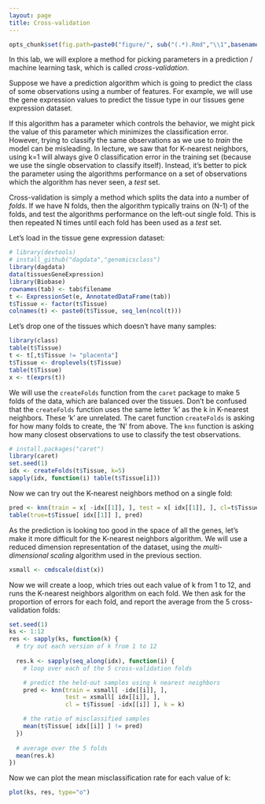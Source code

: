 ```yaml
---
layout: page
title: Cross-validation
---
```


```r
opts_chunk$set(fig.path=paste0("figure/", sub("(.*).Rmd","\\1",basename(knitr:::knit_concord$get('infile'))), "-"))
```

In this lab, we will explore a method for picking parameters in a
prediction / machine learning task, which is called
*cross-validation*.

Suppose we have a prediction algorithm which is going to predict the
class of some observations using a number of features. For example, we
will use the gene expression values to predict the tissue type in our
tissues gene expression dataset.

If this algorithm has a parameter which controls the behavior, we
might pick the value of this parameter which minimizes the
classification error. However, trying to classify the same
observations as we use to *train* the model can be misleading.
In lecture, we saw that for K-nearest neighbors, using k=1 will always
give 0 classification error in the training set (because we use the
single observation to classify itself). Instead, it's better to pick
the parameter using the algorithms performance on a set of
observations which the algorithm has never seen, a *test* set.

Cross-validation is simply a method which splits the data into a
number of *folds*. If we have N folds, then the algorithm typically
trains on (N-1) of the folds, and test the algorithms performance on
the left-out single fold. This is then repeated N times until each
fold has been used as a *test* set.

Let's load in the tissue gene expression dataset:

```r
# library(devtools)
# install_github("dagdata","genomicsclass")
library(dagdata)
data(tissuesGeneExpression)
library(Biobase)
rownames(tab) <- tab$filename
t <- ExpressionSet(e, AnnotatedDataFrame(tab))
t$Tissue <- factor(t$Tissue)
colnames(t) <- paste0(t$Tissue, seq_len(ncol(t)))
```

Let's drop one of the tissues which doesn't have many samples:

```r
library(class)
table(t$Tissue)
t <- t[,t$Tissue != "placenta"]
t$Tissue <- droplevels(t$Tissue)
table(t$Tissue)
x <- t(exprs(t))
```

We will use the `createFolds` function from the `caret` 
package to make 5 folds of the data, which are
balanced over the tissues. Don't be confused that the 
`createFolds` function uses the same letter 'k' as the k in 
K-nearest neighbors. These 'k' are unrelated. 
The caret function `createFolds` is
asking for how many folds to create, the 'N' from above. The `knn`
function is asking how many closest observations to use to classify
the test observations.

```r
# install.packages("caret")
library(caret)
set.seed(1)
idx <- createFolds(t$Tissue, k=5)
sapply(idx, function(i) table(t$Tissue[i]))
```

Now we can try out the K-nearest neighbors method on a single fold:

```r
pred <- knn(train = x[ -idx[[1]], ], test = x[ idx[[1]], ], cl=t$Tissue[ -idx[[1]] ], k=5)
table(true=t$Tissue[ idx[[1]] ], pred)
```

As the prediction is looking too good in the space of all the genes,
let's make it more difficult for the K-nearest neighbors algorithm.
We will use a reduced dimension representation of the dataset, using
the *multi-dimensional scaling* algorithm used in the previous section.

```r
xsmall <- cmdscale(dist(x))
```

Now we will create a loop, which tries out each value of k from 1 to
12, and runs the K-nearest neighbors algorithm on each fold. We then
ask for the proportion of errors for each fold, and report the average
from the 5 cross-validation folds:

```r
set.seed(1)
ks <- 1:12
res <- sapply(ks, function(k) {
  # try out each version of k from 1 to 12
  
  res.k <- sapply(seq_along(idx), function(i) {
    # loop over each of the 5 cross-validation folds

    # predict the held-out samples using k nearest neighbors
    pred <- knn(train = xsmall[ -idx[[i]], ],
                test = xsmall[ idx[[i]], ],
                cl = t$Tissue[ -idx[[i]] ], k = k)

    # the ratio of misclassified samples
    mean(t$Tissue[ idx[[i]] ] != pred)
  })
  
  # average over the 5 folds
  mean(res.k)
})
```

Now we can plot the mean misclassification rate for each value of k:

```r
plot(ks, res, type="o")
```
